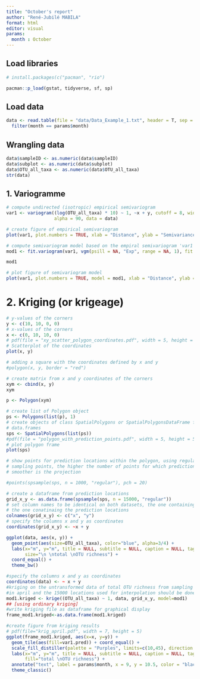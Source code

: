 ```yaml
---
title: "October's report"
author: "René-Jubilé MABILA"
format: html
editor: visual
params:
  month : October
---
```


## Load libraries

```r
# install.packages(c("pacman", "rio")

pacman::p_load(gstat, tidyverse, sf, sp)
```

## Load data

```r
data <- read.table(file = "data/Data_Example_1.txt", header = T, sep = "\t") %>% 
  filter(month == params$month)
```

## Wrangling data

```r
data$sampleID <- as.numeric(data$sampleID)
data$subplot <- as.numeric(data$subplot)
data$OTU_all_taxa <- as.numeric(data$OTU_all_taxa)
str(data)
```

## 1. Variogramme

```r
# compute undirected (isotropic) empirical semivariogram
var1 <- variogram((log(OTU_all_taxa) * 10) ~ 1, ~x + y, cutoff = 8, width = 1, 
                  alpha = 90, data = data)

# create figure of empirical semivariogram
plot(var1, plot.numbers = TRUE, xlab = "Distance", ylab = "Semivariance", cex = 1, cex.axis = 2)

```

```r
# compute semivariogram model based on the empiral semivariogram 'var1'
mod1 <- fit.variogram(var1, vgm(psill = NA, "Exp", range = NA, 1), fit.sills = TRUE, fit.ranges = TRUE, fit.method = 1)

mod1
```

```r
# plot figure of semivariogram model
plot(var1, plot.numbers = TRUE, model = mod1, xlab = "Distance", ylab = "Semivariance")
```

# 2. Kriging (or krigeage)

```r

# y-values of the corners
y <- c(10, 10, 0, 0)
# x-values of the corners
x <- c(0, 10, 10, 0)
# pdf(file = "xy_scatter_polygon_coordinates.pdf", width = 5, height = 5.5)
# Scatterplot of the coordinates
plot(x, y)
```

```r
# adding a square with the coordinates defined by x and y
#polygon(x, y, border = "red")
```

```r
# create matrix from x and y coordinates of the corners
xym <- cbind(x, y)
xym
```

```r
p <- Polygon(xym)

# create list of Polygon object
ps <- Polygons(list(p), 1)
# create objects of class SpatialPolygons or SpatialPolygonsDataFrame from lists of Polygons objects and
# data.frames
sps <- SpatialPolygons(list(ps))
#pdf(file = "polygon_with_prediction_points.pdf", width = 5, height = 5)
# plot polygon frame
plot(sps)
```

```r
# show points for prediction locations within the polygon, using regular sampling methods, n = number of
# sampling points, the higher the number of points for which predictions should be calculated, the
# smoother is the projection

#points(spsample(sps, n = 1000, "regular"), pch = 20)
```

```r
# create a dataframe from prediction locations
grid_x_y <- as.data.frame(spsample(sps, n = 15000, "regular"))
# set column names to be identical on both datasets, the one containing the original measurement data and
# the one conatinaing the prediction locations
colnames(grid_x_y) <- c("x", "y")
# specify the columns x and y as coordinates
coordinates(grid_x_y) <- ~x + y
```

```r
ggplot(data, aes(x, y)) +
  geom_point(aes(size=OTU_all_taxa), color="blue", alpha=3/4) +
  labs(x="m", y="m", title = NULL, subtitle = NULL, caption = NULL, tag = NULL,
       size="\n \ntotal \nOTU richness") +
  coord_equal() +
  theme_bw()
```

```r
#specify the columns x and y as coordinates
coordinates(data) <- ~ x + y
#kriging on the untransformed data of total OTU richness from sampling locations
#in april and the 15000 locations used for interpolation should be done
mod1.kriged <- krige((OTU_all_taxa) ~ 1, data, grid_x_y, model=mod1)
## [using ordinary kriging]
#write kriging file as dataframe for graphical display
frame_mod1.kriged<-as.data.frame(mod1.kriged)
```

```r
#create figure from kriging results
# pdf(file="krig_april.pdf", width = 7, height = 5)
ggplot(frame_mod1.kriged, aes(x=x, y=y)) +
  geom_tile(aes(fill=var1.pred)) + coord_equal() +
  scale_fill_distiller(palette = "Purples", limits=c(10,45), direction = 1)+
  labs(x="m", y="m", title = NULL, subtitle = NULL, caption = NULL, tag = NULL,
       fill="total \nOTU richness") +
  annotate("text", label = params$month, x = 9, y = 10.5, color = "black")+
  theme_classic()
```
